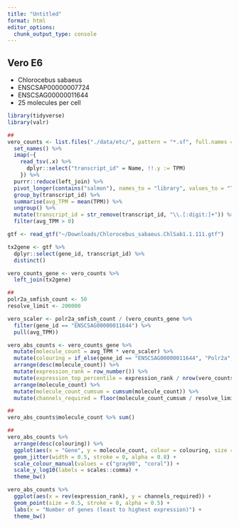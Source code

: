 ```yaml
---
title: "Untitled"
format: html
editor_options: 
  chunk_output_type: console
---
```


## Vero E6
 - Chlorocebus sabaeus
 - ENSCSAP00000007724
 - ENSCSAG00000011644
 - 25 molecules per cell

```r
library(tidyverse)
library(valr)

##
vero_counts <- list.files("./data/etc/", pattern = "*.sf", full.names = TRUE) %>%
  set_names() %>%
  imap(~{
    read_tsv(.x) %>%
      dplyr::select("transcript_id" = Name, !!.y := TPM)
    }) %>%
  purrr::reduce(left_join) %>%
  pivot_longer(contains("salmon"), names_to = "library", values_to = "TPM") %>%
  group_by(transcript_id) %>%
  summarise(avg_TPM = mean(TPM)) %>%
  ungroup() %>%
  mutate(transcript_id = str_remove(transcript_id, "\\.[:digit:]+")) %>%
  filter(avg_TPM > 0)

gtf <- read_gtf("~/Downloads/Chlorocebus_sabaeus.ChlSab1.1.111.gtf")

tx2gene <- gtf %>%
  dplyr::select(gene_id, transcript_id) %>%
  distinct()

vero_counts_gene <- vero_counts %>%
  left_join(tx2gene)

##
polr2a_smfish_count <- 50
resolve_limit <- 200000

vero_scaler <- polr2a_smfish_count / (vero_counts_gene %>%
  filter(gene_id == "ENSCSAG00000011644") %>%
  pull(avg_TPM))

vero_abs_counts <- vero_counts_gene %>%
  mutate(molecule_count = avg_TPM * vero_scaler) %>%
  mutate(colouring = if_else(gene_id == "ENSCSAG00000011644", "Polr2a", "other")) %>%
  arrange(desc(molecule_count)) %>%
  mutate(expression_rank = row_number()) %>%
  mutate(expression_top_percentile = expression_rank / nrow(vero_counts_gene) * 100) %>%
  arrange(molecule_count) %>%
  mutate(molecule_count_cumsum = cumsum(molecule_count)) %>%
  mutate(channels_required = floor(molecule_count_cumsum / resolve_limit) + 1)

## 
vero_abs_counts$molecule_count %>% sum()

##
vero_abs_counts %>%
  arrange(desc(colouring)) %>%
  ggplot(aes(x = "Gene", y = molecule_count, colour = colouring, size = colouring)) + 
  geom_jitter(width = 0.5, stroke = 0, alpha = 0.8) +
  scale_colour_manual(values = c("gray90", "coral")) + 
  scale_y_log10(labels = scales::comma) +
  theme_bw() 

vero_abs_counts %>%
  ggplot(aes(x = rev(expression_rank), y = channels_required)) + 
  geom_point(size = 0.5, stroke = 0, alpha = 0.5) +
  labs(x = "Number of genes (least to highest expression)") + 
  theme_bw()


```



























